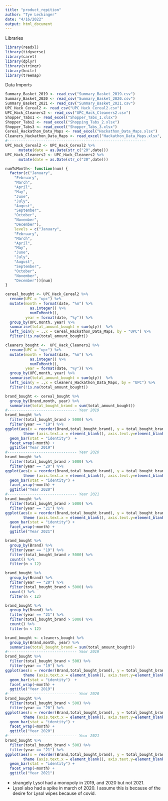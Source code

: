 ```yaml
---
title: "product_repition"
author: "Tye Leckinger"
date: "4/16/2022"
output: html_document
---
```

Libraries
```r
library(readxl)
library(tidyverse)
library(caret)
library(dplyr)
library(stringr)
library(knitr)
library(treemap)
```
Data Imports
```r
Summary_Basket_2019 <- read_csv("Summary_Basket_2019.csv")
Summary_Basket_2020 <- read_csv("Summary_Basket_2020.csv")
Summary_Basket_2021 <- read_csv("Summary_Basket_2021.csv")
UPC_Hack_Cereal2 <- read_csv("UPC_Hack_Cereal2.csv")
UPC_Hack_Cleaners2 <- read_csv("UPC_Hack_Cleaners2.csv")
Shopper_Tabs1 <- read_excel("Shopper_Tabs_1.xlsx")
Shopper_Tabs2 <- read_excel("Shopping_Tabs_2.xlsx")
Shopper_Tabs3 <- read_excel("Shopper_Tabs_3.xlsx")
Cereal_Hackathon_Data_Maps <- read_excel("Hackathon_Data_Maps.xlsx")
Cleaners_Hackathon_Data_Maps <- read_excel("Hackathon_Data_Maps.xlsx", sheet = 2)
#--------------------------------------------------------------
UPC_Hack_Cereal2 <- UPC_Hack_Cereal2 %>% 
      mutate(date = as.Date(str_c("20",date)))
UPC_Hack_Cleaners2 <- UPC_Hack_Cleaners2 %>% 
      mutate(date = as.Date(str_c("20",date)))

```

```r
numToMonth<- function(num) {
  factor(c("January", 
    "February",
    "March",
    "April",
    "May",
    "June",
    "July",
    "August",
    "September",
    "October",
    "November",
    "December"),
    levels = c("January", 
    "February",
    "March",
    "April",
    "May",
    "June",
    "July",
    "August",
    "September",
    "October",
    "November",
    "December"))[num]
}
```




```r
cereal_bought <- UPC_Hack_Cereal2 %>%
  rename(UPC = "upc") %>%
  mutate(month = format(date, "%m") %>% 
           as.integer() %>% 
           numToMonth(), 
         year = format(date, "%y")) %>%
  group_by(UPC,month, year) %>%
  summarise(total_amount_bought = sum(qty))  %>%
  left_join(y = .,x = Cereal_Hackathon_Data_Maps, by = "UPC") %>%
  filter(!is.na(total_amount_bought))

cleaners_bought <-  UPC_Hack_Cleaners2 %>%
  rename(UPC = "upc") %>%
  mutate(month = format(date, "%m") %>% 
           as.integer() %>% 
           numToMonth(), 
         year = format(date, "%y")) %>%
  group_by(UPC,month, year) %>%
  summarise(total_amount_bought = sum(qty))  %>%
  left_join(y = .,x = Cleaners_Hackathon_Data_Maps, by = "UPC") %>%
  filter(!is.na(total_amount_bought))

```

```r
brand_bought <- cereal_bought %>%
  group_by(Brand,month, year) %>%
  summarise(total_bought_brand = sum(total_amount_bought))
#------------------------------- Year 2019
brand_bought %>% 
  filter(total_bought_brand > 5000) %>%
  filter(year == "19") %>%
ggplot(aes(x = reorder(Brand,total_bought_brand), y = total_bought_brand, fill = Brand)) + 
        theme (axis.text.x = element_blank(), axis.text.y=element_blank(), axis.ticks.x=element_blank(), legend.position="bottom") +
  geom_bar(stat = "identity")  + 
  facet_wrap(~month) +
  ggtitle("Year 2019")
#------------------------------- Year 2020
brand_bought %>% 
  filter(total_bought_brand > 5000) %>%
  filter(year == "20") %>%
ggplot(aes(x = reorder(Brand,total_bought_brand), y = total_bought_brand, fill = Brand)) + 
        theme (axis.text.x = element_blank(), axis.text.y=element_blank(), axis.ticks.x=element_blank(), legend.position="bottom") +
  geom_bar(stat = "identity") + 
  facet_wrap(~month) +
  ggtitle("Year 2020")
#------------------------------- Year 2021
brand_bought %>% 
  filter(total_bought_brand > 5000) %>%
  filter(year == "21") %>%
ggplot(aes(x = reorder(Brand,total_bought_brand), y = total_bought_brand, fill = Brand)) + 
        theme (axis.text.x = element_blank(), axis.text.y=element_blank(), axis.ticks.x=element_blank(), legend.position="bottom") +
  geom_bar(stat = "identity") + 
  facet_wrap(~month) +
  ggtitle("Year 2021")
```
```r
brand_bought %>%
  group_by(Brand) %>%
  filter(year == "19") %>%
  filter(total_bought_brand > 5000) %>%
  count() %>%
  filter(n < 12)

brand_bought %>%
  group_by(Brand) %>%
  filter(year == "20") %>%
  filter(total_bought_brand > 5000) %>%
  count() %>%
  filter(n < 12)

brand_bought %>%
  group_by(Brand) %>%
  filter(year == "21") %>%
  filter(total_bought_brand > 5000) %>%
  count() %>%
  filter(n < 12)
```

```r
brand_bought <- cleaners_bought %>%
  group_by(Brand,month, year) %>%
  summarise(total_bought_brand = sum(total_amount_bought))
#------------------------------- Year 2019
brand_bought %>% 
  filter(total_bought_brand > 500) %>%
  filter(year == "19") %>%
ggplot(aes(x = reorder(Brand,total_bought_brand), y = total_bought_brand, fill = Brand)) + 
        theme (axis.text.x = element_blank(), axis.text.y=element_blank(), axis.ticks.x=element_blank(), legend.position="bottom") +
  geom_bar(stat = "identity")  + 
  facet_wrap(~month) +
  ggtitle("Year 2019")
#------------------------------- Year 2020
brand_bought %>% 
  filter(total_bought_brand > 500) %>%
  filter(year == "20") %>%
ggplot(aes(x = reorder(Brand,total_bought_brand), y = total_bought_brand, fill = Brand)) + 
        theme (axis.text.x = element_blank(), axis.text.y=element_blank(), axis.ticks.x=element_blank(), legend.position="bottom") +
  geom_bar(stat = "identity") + 
  facet_wrap(~month) +
  ggtitle("Year 2020")
#------------------------------- Year 2021
brand_bought %>% 
  filter(total_bought_brand > 500) %>%
  filter(year == "21") %>%
ggplot(aes(x = reorder(Brand,total_bought_brand), y = total_bought_brand, fill = Brand)) + 
        theme (axis.text.x = element_blank(), axis.text.y=element_blank(), axis.ticks.x=element_blank(), legend.position="bottom") +
  geom_bar(stat = "identity") + 
  facet_wrap(~month) +
  ggtitle("Year 2021")
```
* strangely Lysol had a monopoly in 2019, and 2020 but not 2021. 
* Lysol also had a spike in march of 2020. I assume this is because of the 
desire for Lysol wipes because of covid.
